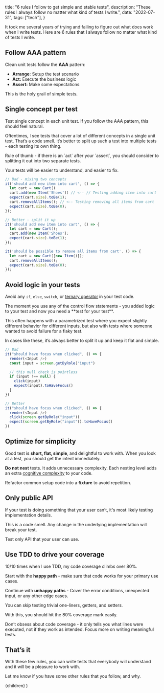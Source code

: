 
  title: "6 rules I follow to get simple and stable tests",
  description:
    "These rules I always follow no matter what kind of tests I write.",
  date: "2022-07-31",
  tags: ["tech"],
}

It took me several years of trying and failing to figure out what does work when I write tests. Here are 6 rules that I always follow no matter what kind of tests I write.

## Follow AAA pattern

Clean unit tests follow the **AAA** pattern:

- **Arrange:** Setup the test scenario
- **Act:** Execute the business logic
- **Assert:** Make some expectations

This is the holy grail of simple tests.

## Single concept per test

Test single concept in each unit test. If you follow the AAA pattern, this should feel natural.

Oftentimes, I see tests that cover a lot of different concepts in a single unit test. That’s a code smell. It’s better to split up such a test into multiple tests - each testing its own thing.

<Callout emoji="💡">
  Rule of thumb - if there is an `act` after your `assert`, you should consider
  to splitting it out into two separate tests.
</Callout>

Your tests will be easier to understand, and easier to fix.

```js
// Bad - mixing two concepts
it('should add new item into cart', () => {
  let cart = new Cart()
  cart.add(new Item('Shoes')) // <-- // Testing adding item into cart
  expect(cart.size).toBe(1);
  cart.removeAllItems(); // <-- Testing removing all items from cart
  expect(cart.size).toBe(0);
});

// Better - split it up
it('should add new item into cart', () => {
  let cart = new Cart();
  cart.add(new Item('Shoes');
  expect(cart.size).toBe(1);
});

it('should be possible to remove all items from cart', () => {
  let cart = new Cart([new Item()]);
  cart.removeAllItems();
  expect(cart.size).toBe(0);
});
```

## Avoid logic in your tests

Avoid any `if`, `else`, `switch`, or [ternary operator](https://developer.mozilla.org/en-US/docs/Web/JavaScript/Reference/Operators/Conditional_Operator) in your test code.

<Callout emoji="💡">
  The moment you use any of the control flow statements - you added logic to
  your test and now you need a **test for your test**.
</Callout>

This often happens with a parametrized test where you expect slightly different behavior for different inputs, but also with tests where someone wanted to avoid failure for a flaky test.

In cases like these, it’s always better to split it up and keep it flat and simple.

```js
// Bad
it("should have focus when clicked", () => {
  render(<Input />)
  const input = screen.getByRole("input")

  // this null check is pointless
  if (input !== null) {
    click(input)
    expect(input).toHaveFocus()
  }
})

// Better
it("should have focus when clicked", () => {
  render(<Input />)
  click(screen.getByRole("input"))
  expect(screen.getByRole("input")).toHaveFocus()
})
```

## Optimize for simplicity

Good test is **short, flat, simple**, and delightful to work with. When you look at a test, you should get the intent immediately.

**Do not nest** tests. It adds unnecessary complexity. Each nesting level adds an extra [cognitive complexity](https://docs.codeclimate.com/docs/cognitive-complexity) to your code.

Refactor common setup code into a **fixture** to avoid repetition.

## Only public API

If your test is doing something that your user can’t, it's most likely testing implementation details.

This is a code smell. Any change in the underlying implementation will break your test.

Test only API that your user can use.

## Use TDD to drive your coverage

10/10 times when I use TDD, my code coverage climbs over 80%.

Start with the **happy path** - make sure that code works for your primary use cases.

Continue with **unhappy paths** - Cover the error conditions, unexpected input, or any other edge cases.

You can skip testing trivial one-liners, getters, and setters.

With this, you should hit the 80% coverage mark easily.

<Callout emoji="💡">
  Don’t obsess about code coverage - it only tells you what lines were executed,
  not if they work as intended. Focus more on writing meaningful tests.
</Callout>

## That’s it

With these few rules, you can write tests that everybody will understand and it will be a pleasure to work with.

Let me know if you have some other rules that you follow, and why.

  <BlogPostLayout meta={meta}>{children}</BlogPostLayout>
)
